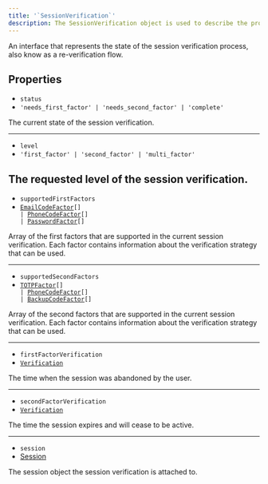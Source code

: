 ```yaml
---
title: '`SessionVerification`'
description: The SessionVerification object is used to describe the progress of a re-verification flow.
---
```


An interface that represents the state of the session verification process, also know as a re-verification flow.

## Properties

<Properties>

  - `status`
  - `'needs_first_factor' | 'needs_second_factor' | 'complete'`

  The current state of the session verification.

  ---

  - `level`
  - `'first_factor' | 'second_factor' | 'multi_factor'`

  The requested level of the session verification.
  ---

  - `supportedFirstFactors`
  - <code>[EmailCodeFactor](/docs/references/javascript/types/sign-in-first-factor#email-code-factor)\[] | [PhoneCodeFactor](/docs/references/javascript/types/sign-in-first-factor#phone-code-factor)\[] | [PasswordFactor](/docs/references/javascript/types/sign-in-first-factor#password-factor)\[]</code>

  Array of the first factors that are supported in the current session verification. Each factor contains information about the verification strategy that can be used.

  ---

  - `supportedSecondFactors`
  - <code>[TOTPFactor](/docs/references/javascript/types/sign-in-second-factor#totp-factor)\[] | [PhoneCodeFactor](/docs/references/javascript/types/sign-in-first-factor#phone-code-factor)\[] | [BackupCodeFactor](/docs/references/javascript/types/sign-in-second-factor#backup-code-factor)\[]</code>

  Array of the second factors that are supported in the current session verification. Each factor contains information about the verification strategy that can be used.

  ---

  - `firstFactorVerification`
  - [`Verification`](/docs/references/javascript/types/verification)

  The time when the session was abandoned by the user.

  ---

  - `secondFactorVerification`
  - [`Verification`](/docs/references/javascript/types/verification)

  The time the session expires and will cease to be active.

  ---

  - `session`
  - [Session](/docs/references/javascript/session)

  The session object the session verification is attached to.
</Properties>